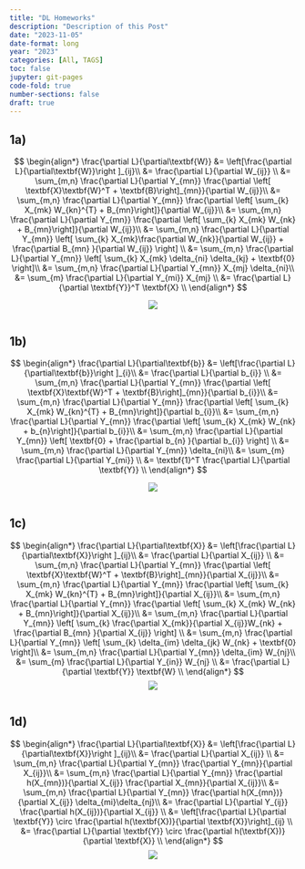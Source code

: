 ```yaml
---
title: "DL Homeworks"
description: "Description of this Post"
date: "2023-11-05"
date-format: long
year: "2023"
categories: [All, TAGS]
toc: false
jupyter: git-pages
code-fold: true
number-sections: false
draft: true
---
```


## 1a)
$$
\begin{align*}
\frac{\partial L}{\partial\textbf{W}} &= \left[\frac{\partial L}{\partial\textbf{W}}\right ]_{ij}\\
&= \frac{\partial L}{\partial W_{ij}} \\
&= \sum_{m,n} \frac{\partial L}{\partial Y_{mn}} \frac{\partial \left[ \textbf{X}\textbf{W}^T + \textbf{B}\right]_{mn}}{\partial W_{ij}}\\
&= \sum_{m,n} \frac{\partial L}{\partial Y_{mn}} \frac{\partial \left[ \sum_{k} X_{mk} W_{kn}^{T} + B_{mn}\right]}{\partial W_{ij}}\\
&= \sum_{m,n} \frac{\partial L}{\partial Y_{mn}} \frac{\partial \left[ \sum_{k} X_{mk} W_{nk} + B_{mn}\right]}{\partial W_{ij}}\\
&= \sum_{m,n} \frac{\partial L}{\partial Y_{mn}} \left[ \sum_{k} X_{mk}\frac{\partial W_{nk}}{\partial W_{ij}} + \frac{\partial B_{mn} }{\partial W_{ij}} \right] \\
&= \sum_{m,n} \frac{\partial L}{\partial Y_{mn}} \left[ \sum_{k} X_{mk} \delta_{ni} \delta_{kj} + \textbf{0} \right]\\
&= \sum_{m,n} \frac{\partial L}{\partial Y_{mn}}  X_{mj} \delta_{ni}\\
&= \sum_{m} \frac{\partial L}{\partial Y_{mi}}  X_{mj} \\
&= \frac{\partial L}{\partial \textbf{Y}}^T  \textbf{X} \\
\end{align*}
$$

<center>![](imgs/2023-11-06-12-50-32.png){.w575}</center><pre></pre>

## 1b)
$$
\begin{align*}
\frac{\partial L}{\partial\textbf{b}} &= \left[\frac{\partial L}{\partial\textbf{b}}\right ]_{i}\\
&= \frac{\partial L}{\partial b_{i}} \\
&= \sum_{m,n} \frac{\partial L}{\partial Y_{mn}} \frac{\partial \left[ \textbf{X}\textbf{W}^T + \textbf{B}\right]_{mn}}{\partial b_{i}}\\
&= \sum_{m,n} \frac{\partial L}{\partial Y_{mn}} \frac{\partial \left[ \sum_{k} X_{mk} W_{kn}^{T} + B_{mn}\right]}{\partial b_{i}}\\
&= \sum_{m,n} \frac{\partial L}{\partial Y_{mn}} \frac{\partial \left[ \sum_{k} X_{mk} W_{nk} + b_{n}\right]}{\partial b_{i}}\\
&= \sum_{m,n} \frac{\partial L}{\partial Y_{mn}} \left[ \textbf{0} + \frac{\partial b_{n} }{\partial b_{i}} \right] \\
&= \sum_{m,n} \frac{\partial L}{\partial Y_{mn}} \delta_{ni}\\
&= \sum_{m} \frac{\partial L}{\partial Y_{mi}} \\
&= \textbf{1}^T \frac{\partial L}{\partial \textbf{Y}} \\
\end{align*}
$$

<center>![](imgs/2023-11-06-12-58-29.png){.w550}</center><pre></pre>

## 1c)

$$
\begin{align*}
\frac{\partial L}{\partial\textbf{X}} &= \left[\frac{\partial L}{\partial\textbf{X}}\right ]_{ij}\\
&= \frac{\partial L}{\partial X_{ij}} \\
&= \sum_{m,n} \frac{\partial L}{\partial Y_{mn}} \frac{\partial \left[ \textbf{X}\textbf{W}^T + \textbf{B}\right]_{mn}}{\partial X_{ij}}\\
&= \sum_{m,n} \frac{\partial L}{\partial Y_{mn}} \frac{\partial \left[ \sum_{k} X_{mk} W_{kn}^{T} + B_{mn}\right]}{\partial X_{ij}}\\
&= \sum_{m,n} \frac{\partial L}{\partial Y_{mn}} \frac{\partial \left[ \sum_{k} X_{mk} W_{nk} + B_{mn}\right]}{\partial X_{ij}}\\
&= \sum_{m,n} \frac{\partial L}{\partial Y_{mn}} \left[ \sum_{k} \frac{\partial X_{mk}}{\partial X_{ij}}W_{nk} + \frac{\partial B_{mn} }{\partial X_{ij}} \right] \\
&= \sum_{m,n} \frac{\partial L}{\partial Y_{mn}} \left[ \sum_{k} \delta_{im} \delta_{jk} W_{nk} + \textbf{0} \right]\\
&= \sum_{m,n} \frac{\partial L}{\partial Y_{mn}} \delta_{im} W_{nj}\\
&= \sum_{m} \frac{\partial L}{\partial Y_{in}}  W_{nj} \\
&= \frac{\partial L}{\partial \textbf{Y}}  \textbf{W} \\
\end{align*}
$$
<center>![](imgs/2023-11-06-12-57-29.png){.w575}</center><pre></pre>

## 1d)
$$
\begin{align*}
\frac{\partial L}{\partial\textbf{X}} &= \left[\frac{\partial L}{\partial\textbf{X}}\right ]_{ij}\\
&= \frac{\partial L}{\partial X_{ij}} \\
&= \sum_{m,n} \frac{\partial L}{\partial Y_{mn}} \frac{\partial Y_{mn}}{\partial X_{ij}}\\
&= \sum_{m,n} \frac{\partial L}{\partial Y_{mn}} \frac{\partial h(X_{mn})}{\partial X_{ij}} \frac{\partial X_{mn}}{\partial X_{ij}}\\
&= \sum_{m,n} \frac{\partial L}{\partial Y_{mn}} \frac{\partial h(X_{mn})}{\partial X_{ij}} \delta_{mi}\delta_{nj}\\
&= \frac{\partial L}{\partial Y_{ij}} \frac{\partial h(X_{ij})}{\partial X_{ij}}  \\
&= \left[\frac{\partial L}{\partial \textbf{Y}}  \circ \frac{\partial h(\textbf{X})}{\partial \textbf{X}}\right]_{ij} \\
&= \frac{\partial L}{\partial \textbf{Y}}  \circ \frac{\partial h(\textbf{X})}{\partial \textbf{X}} \\
\end{align*}
$$
<center>![](imgs/2023-11-06-16-58-43.png){.w450}</center><pre></pre>

